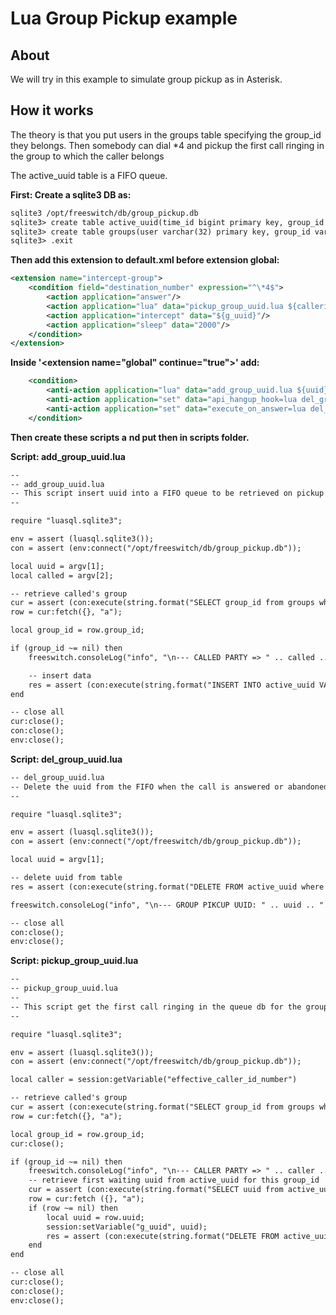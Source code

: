 
# Lua Group Pickup example 

 

## About

We will try in this example to simulate group pickup as in Asterisk.

## How it works

The theory is that you put users in the groups table specifying the group\_id they belongs. Then somebody can dial \*4 and pickup the first call ringing in the group to which the caller belongs

The active\_uuid table is a FIFO queue.

**First: Create a sqlite3 DB as:**

```xml
sqlite3 /opt/freeswitch/db/group_pickup.db
sqlite3> create table active_uuid(time_id bigint primary key, group_id varchar(32), uuid varchar(60));
sqlite3> create table groups(user varchar(32) primary key, group_id varchar(32));
sqlite3> .exit
```

**Then add this extension to default.xml before extension global:**

```xml
<extension name="intercept-group">
	<condition field="destination_number" expression="^\*4$">
		<action application="answer"/>
		<action application="lua" data="pickup_group_uuid.lua ${callerid_number}"/>
		<action application="intercept" data="${g_uuid}"/>
		<action application="sleep" data="2000"/>
	</condition>
</extension>
```

**Inside '\<extension name="global" continue="true">' add:**

```xml
	<condition>
		<anti-action application="lua" data="add_group_uuid.lua ${uuid} ${dialed_ext}"/>
		<anti-action application="set" data="api_hangup_hook=lua del_group_uuid.lua ${uuid}"/>
		<anti-action application="set" data="execute_on_answer=lua del_group_uuid.lua ${uuid}"/>
	</condition>
```

**Then create these scripts a** **nd put then in scripts folder.**

**Script: add\_group\_uuid.lua**

```xml
--
-- add_group_uuid.lua
-- This script insert uuid into a FIFO queue to be retrieved on pickup
--

require "luasql.sqlite3";

env = assert (luasql.sqlite3());
con = assert (env:connect("/opt/freeswitch/db/group_pickup.db"));

local uuid = argv[1];
local called = argv[2];

-- retrieve called's group
cur = assert (con:execute(string.format("SELECT group_id from groups where user='%s'", called)));
row = cur:fetch({}, "a");

local group_id = row.group_id;

if (group_id ~= nil) then
	freeswitch.consoleLog("info", "\n--- CALLED PARTY => " .. called .. " , GROUP = " .. group_id .. ", UUID = " .. uuid .. " ---\n")

	-- insert data
	res = assert (con:execute(string.format("INSERT INTO active_uuid VALUES(julianday('now'),'%s','%s')", group_id, uuid)));
end

-- close all
cur:close();
con:close();
env:close();
```

**Script: del\_group\_uuid.lua**

```xml
-- del_group_uuid.lua
-- Delete the uuid from the FIFO when the call is answered or abandoned
--

require "luasql.sqlite3";

env = assert (luasql.sqlite3());
con = assert (env:connect("/opt/freeswitch/db/group_pickup.db"));

local uuid = argv[1];

-- delete uuid from table
res = assert (con:execute(string.format("DELETE FROM active_uuid where uuid='%s'", uuid)));

freeswitch.consoleLog("info", "\n--- GROUP PIKCUP UUID: " .. uuid .. " DELETED ---\n")

-- close all
con:close();
env:close();
```

**Script: pickup\_group\_uuid.lua**

```xml
-- 
-- pickup_group_uuid.lua
--
-- This script get the first call ringing in the queue db for the group
--

require "luasql.sqlite3";

env = assert (luasql.sqlite3());
con = assert (env:connect("/opt/freeswitch/db/group_pickup.db"));

local caller = session:getVariable("effective_caller_id_number")

-- retrieve called's group
cur = assert (con:execute(string.format("SELECT group_id from groups where user='%s'", caller)));
row = cur:fetch({}, "a");

local group_id = row.group_id;
cur:close();

if (group_id ~= nil) then
	freeswitch.consoleLog("info", "\n--- CALLER PARTY => " .. caller .. " , GROUP = " .. group_id .. " ---\n")
	-- retrieve first waiting uuid from active_uuid for this group_id
	cur = assert (con:execute(string.format("SELECT uuid from active_uuid where group_id = '%s' order by time_id desc limit 1", group_id)));
	row = cur:fetch ({}, "a");
	if (row ~= nil) then
		local uuid = row.uuid;
		session:setVariable("g_uuid", uuid);
		res = assert (con:execute(string.format("DELETE FROM active_uuid where uuid = '%s'", uuid)));
	end
end

-- close all
cur:close();
con:close();
env:close();
```


